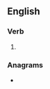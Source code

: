 {{also|coopted}}
==English==

===Verb===
{{head|en|verb form}}

# {{en-past of|co-opt}}

===Anagrams===
* {{anagrams|en|a=cdeoopt|topcode}}